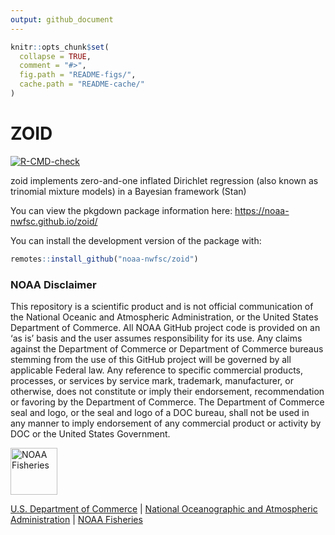 ```yaml
---
output: github_document
---
```


<!-- README.md is generated from README.Rmd. Please edit that file -->
```r
knitr::opts_chunk$set(
  collapse = TRUE,
  comment = "#>",
  fig.path = "README-figs/",
  cache.path = "README-cache/"
)
```

# ZOID

  <!-- badges: start -->
[![R-CMD-check](https://github.com/noaa-nwfsc/zoid/actions/workflows/R-CMD-check.yaml/badge.svg)](https://github.com/noaa-nwfsc/zoid/actions/workflows/R-CMD-check.yaml)
  <!-- badges: end -->
  
zoid implements zero-and-one inflated Dirichlet regression (also known as trinomial mixture models) in a Bayesian framework (Stan)

You can view the pkgdown package information here: [https://noaa-nwfsc.github.io/zoid/](https://noaa-nwfsc.github.io/zoid/)

You can install the development version of the package with:

```r
remotes::install_github("noaa-nwfsc/zoid")
```

### NOAA Disclaimer 

This repository is a scientific product and is not official communication of the National Oceanic and Atmospheric Administration, or the United States Department of Commerce. All NOAA GitHub project code is provided on an ‘as is’ basis and the user assumes responsibility for its use. Any claims against the Department of Commerce or Department of Commerce bureaus stemming from the use of this GitHub project will be governed by all applicable Federal law. Any reference to specific commercial products, processes, or services by service mark, trademark, manufacturer, or otherwise, does not constitute or imply their endorsement, recommendation or favoring by the Department of Commerce. The Department of Commerce seal and logo, or the seal and logo of a DOC bureau, shall not be used in any manner to imply endorsement of any commercial product or activity by DOC or the United States Government.

<img src="https://raw.githubusercontent.com/nmfs-general-modeling-tools/nmfspalette/main/man/figures/noaa-fisheries-rgb-2line-horizontal-small.png" height="75" alt="NOAA Fisheries">

[U.S. Department of Commerce](https://www.commerce.gov/) | [National Oceanographic and Atmospheric Administration](https://www.noaa.gov) | [NOAA Fisheries](https://www.fisheries.noaa.gov/)
